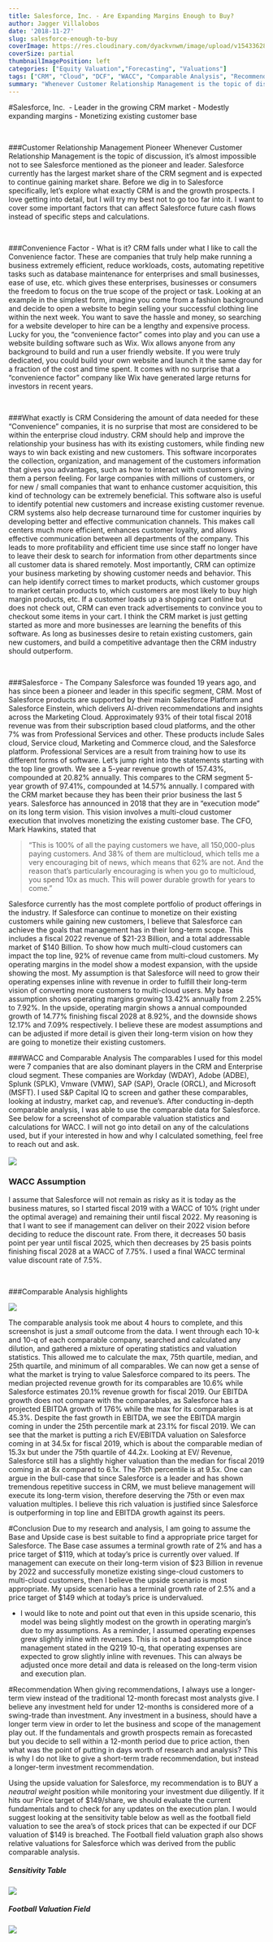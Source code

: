 ```yaml
---
title: Salesforce, Inc. - Are Expanding Margins Enough to Buy?
author: Jagger Villalobos
date: '2018-11-27'
slug: salesforce-enough-to-buy
coverImage: https://res.cloudinary.com/dyackvnwm/image/upload/v1543362880/1088Salesforce.Einstein.jpg
coverSize: partial
thumbnailImagePosition: left
categories: ["Equity Valuation","Forecasting", "Valuations"]
tags: ["CRM", "Cloud", "DCF", "WACC", "Comparable Analysis", "Recommendations"]
summary: "Whenever Customer Relationship Management is the topic of discussion, it’s almost impossible not to see Salesforce mentioned as the pioneer and leader. Salesforce currently has the largest market share of the CRM segment and is expected to continue gaining market share. Before we dig into Salesforce specifically, let’s explore what exactly CRM is and the growth prospects. I want to cover some important factors that can affect Salesforce future cash flows instead of specific steps and calculations."
---
```



#Salesforce, Inc. 
- Leader in the growing CRM market
- Modestly expanding margins 
- Monetizing existing customer base 

<br>

###Customer Relationship Management Pioneer
  Whenever Customer Relationship Management is the topic of discussion, it’s almost impossible not to see Salesforce mentioned as the pioneer and leader. Salesforce currently has the largest market share of the CRM segment and is expected to continue gaining market share. Before we dig in to Salesforce specifically, let’s explore what exactly CRM is and the growth prospects. I love getting into detail, but I will try my best not to go too far into it. I want to cover some important factors that can affect Salesforce future cash flows instead of specific steps and calculations.

<br>

###Convenience Factor - What is it?
  CRM falls under what I like to call the Convenience factor. These are companies that truly help make running a business extremely efficient, reduce workloads, costs, automating repetitive tasks such as database maintenance for enterprises and small businesses, ease of use, etc. which gives these enterprises, businesses or consumers the freedom to focus on the true scope of the project or task. Looking at an example in the simplest form, imagine you come from a fashion background and decide to open a website to begin selling your successful clothing line within the next week. You want to save the hassle and money, so searching for a website developer to hire can be a lengthy and expensive process. Lucky for you, the “convenience factor” comes into play and you can use a website building software such as Wix. Wix allows anyone from any background to build and run a user friendly website. If you were truly dedicated, you could build your own website and launch it the same day for a fraction of the cost and time spent. It comes with no surprise that a “convenience factor” company like Wix have generated large returns for investors in recent years. 

<br>

###What exactly is CRM
  Considering the amount of data needed for these "Convenience" companies, it is no surprise that most are considered to be within the enterprise cloud industry. CRM should help and improve the relationship your business has with its existing customers, while finding new ways to win back existing and new customers. This software incorporates the collection, organization, and management of the customers information that gives you advantages, such as how to interact with customers giving them a person feeling. For large companies with millions of customers, or for new / small companies that want to enhance customer acquisition, this kind of technology can be extremely beneficial. This software also is useful to identify potential new customers and increase existing customer revenue. CRM systems also help decrease turnaround time for customer inquiries by developing better and effective communication channels. This makes call centers much more efficient, enhances customer loyalty, and allows effective communication between all departments of the company. This leads to more profitability and efficient time use since staff no longer have to leave their desk to search for information from other departments since all customer data is shared remotely. Most importantly, CRM can optimize your business marketing by showing customer needs and behavior. This can help identify correct times to market products, which customer groups to market certain products to, which customers are most likely to buy high margin products, etc. If a customer loads up a shopping cart online but does not check out, CRM can even track advertisements to convince you to checkout some items in your cart. I think the CRM market is just getting started as more and more businesses are learning the benefits of this software. As long as businesses desire to retain existing customers,  gain new customers, and build a competitive advantage then the CRM industry should outperform.  

<br>

###Salesforce - The Company
  Salesforce was founded 19 years ago, and has since been a pioneer and leader in this specific segment, CRM. Most of Salesforce products are supported by their main Salesforce Platform and Salesforce Einstein, which delivers AI-driven recommendations and insights across the Marketing Cloud. Approximately 93% of their total fiscal 2018 revenue was from their subscription based cloud platforms, and the other 7% was from Professional Services and other. These products include Sales cloud, Service cloud, Marketing and Commerce cloud, and the Salesforce platform. Professional Services are a result from training how to use its different forms of software. Let's jump right into the statements starting with the top line growth. We see a 5-year revenue growth of 157.43%, compounded at 20.82% annually. This compares to the CRM segment 5-year growth of 97.41%, compounded at 14.57% annually. I compared with the CRM market because they has been their prior business the last 5 years. Salesforce has announced in 2018 that they are in "execution mode" on its long term vision. This vision involves a multi-cloud customer execution that involves monetizing the existing customer base. The CFO, Mark Hawkins, stated that  

>"This is 100% of all the paying customers we have, all 150,000-plus paying customers. And 38% of them are multicloud, which tells me a very encouraging bit of news, which means that 62% are not. And the reason that's particularly encouraging is when you go to multicloud, you spend 10x as much. This will power durable growth for years to come."  


  Salesforce currently has the most complete portfolio of product offerings in the industry. If Salesforce can continue to monetize on their existing customers while gaining new customers, I believe that Salesforce can achieve the goals that management has in their long-term scope. This includes a fiscal 2022 revenue of \$21-23 Billion, and a total addressable market of \$140 Billion. To show how much multi-cloud customers can impact the top line, 92% of revenue came from multi-cloud customers. My operating margins in the model show a modest expansion, with the upside showing the most. My assumption is that Salesforce will need to grow their operating expenses inline with revenue in order to fulfill their long-term vision of converting more customers to multi-cloud users. My base assumption shows operating margins growing 13.42% annually from 2.25% to 7.92%. In the upside, operating margin shows a annual compounded growth of 14.77% finishing fiscal 2028 at 8.92%, and the downside shows 12.17% and 7.09% respectively. I believe these are modest assumptions and can be adjusted if more detail is given their long-term vision on how they are going to monetize their existing customers. 


###WACC and Comparable Analysis 
  The comparables I used for this model were 7 companies that are also dominant players in the CRM and Enterprise cloud segment. These companies are Workday (WDAY), Adobe (ADBE), Splunk (SPLK), Vmware (VMW), SAP (SAP), Oracle (ORCL), and Microsoft (MSFT). I used S&P Capital IQ to screen and gather these comparables, looking at industry, market cap, and revenue's. After conducting in-depth comparable analysis, I was able to use the comparable data for Salesforce. See below for a screenshot of comparable valuation statistics and calculations for WACC. I will not go into detail on any of the calculations used, but if your interested in how and why I calculated something, feel free to reach out and ask. 
<br>  
![](/img/Salesforce_WACC.png)

### WACC Assumption
  I assume that Salesforce will not remain as risky as it is today as the business matures, so I started fiscal 2019 with a WACC of 10% (right under the optimal average) and remaining their until fiscal 2022. My reasoning is that I want to see if management can deliver on their 2022 vision before deciding to reduce the discount rate. From there, it decreases 50 basis point per year until fiscal 2025, which then decreases by 25 basis points finishing fiscal 2028 at a WACC of 7.75%. I used a final WACC terminal value discount rate of 7.5%.
  
<br>

###Comparable Analysis highlights

![](/img/Salesforce_Comps.png)


  The comparable analysis took me about 4 hours to complete, and this screenshot is just a *small* outcome from the data. I went through each 10-k and 10-q of each comparable company, searched and calculated any dilution, and gathered a mixture of operating statistics and valuation statistics. This allowed me to calculate the max, 75th quartile, median, and 25th quartile, and minimum of all comparables. We can now get a sense of what the market is trying to value Salesforce compared to its peers. The median projected revenue growth for its comparables are 10.6% while Salesforce estimates 20.1% revenue growth for fiscal 2019. Our EBITDA growth does not compare with the comparables, as Salesforce has a projected EBITDA growth of 176% while the max for its comparables is at 45.3%. Despite the fast growth in EBITDA, we see the EBITDA margin coming in under the 25th percentile mark at 23.1% for fiscal 2019. We can see that the market is putting a rich EV/EBITDA valuation on Salesforce coming in at 34.5x for fiscal 2019, which is about the comparable median of 15.3x but under the 75th quartile of 44.2x. Looking at EV/ Revenue, Salesforce still has a slightly higher valuation than the median for fiscal 2019 coming in at 8x compared to 6.1x. The 75th percentile is at 9.5x. One can argue in the bull-case that since Salesforce is a leader and has shown tremendous repetitive success in CRM, we must believe management will execute its long-term vision, therefore deserving the 75th or even max valuation multiples. I believe this rich valuation is justified since Salesforce is outperforming in top line and EBITDA growth against its peers. 

#Conclusion
  Due to my research and analysis, I am going to assume the Base and Upside case is best suitable to find a appropriate price target for Salesforce. The Base case assumes a terminal growth rate of 2% and has a price target of \$119, which at today's price is currently over valued. If management can execute on their long-term vision of \$23 Billion in revenue by 2022 and successfully monetize existing singe-cloud customers to multi-cloud customers, then I believe the upside scenario is most appropriate. My upside scenario has a terminal growth rate of 2.5% and a price target of $149 which at today's price is undervalued. 

- I would like to note and point out that even in this upside scenario, this model was being slightly modest on the growth in operating margin's due to my assumptions. As a reminder, I assumed operating expenses grew slightly inline with revenues. This is not a bad assumption since management stated in the Q219 10-q, that operating expenses are expected to grow slightly inline with revenues. This can always be adjusted once more detail and data is released on the long-term vision and execution plan. 

#Recommendation
When giving recommendations, I always use a longer-term view instead of the traditional 12-month forecast most analysts give. I believe any investment held for under 12-months is considered more of a swing-trade than investment. Any investment in a business, should have a longer term view in order to let the business and scope of the management play out. If the fundamentals and growth prospects remain as forecasted but you decide to sell within a 12-month period due to price action, then what was the point of putting in days worth of research and analysis? This is why I do not like to give a short-term trade recommendation, but instead a longer-term investment recommendation. 


  Using the upside valuation for Salesforce, my recommendation is to BUY a *neautral weight* position while monitoring your investment due diligently. If it hits our Price target of $149/share, we should evaluate the current fundamentals and to check for any updates on the execution plan. I would suggest looking at the sensitivity table below as well as the football field valuation to see the area's of stock prices that can be expected if our DCF valuation of \$149 is breached. The Football field valuation graph also shows relative valuations for Salesforce which was derived from the public comparable analysis. 
<br>

##### Sensitivity Table

![](/img/Sens_table.png)
<br>

##### Football Valuation Field 

![](/img/Football_table.png)

